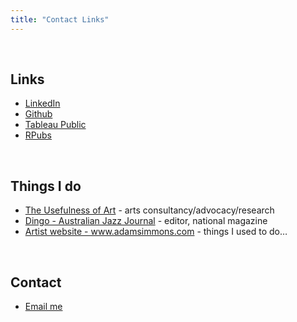 ```yaml
---
title: "Contact Links"
---
```


<br>

## Links  

-   [LinkedIn](https://www.linkedin/in/adamsimmonsjazz)  
-   [Github](https://github.com/adam-tuoa)  
-   [Tableau Public](https://public.tableau.com/app/profile/adam.simmons6405)  
-   [RPubs](https://rpubs.com/adam_simmons)  

<br>

## Things I do  

-   [The Usefulness of Art](https://www.tuoa.com.au) - arts consultancy/advocacy/research
-   [Dingo - Australian Jazz Journal](https://www.dingojazz.com) - editor, national magazine
-   [Artist website - www.adamsimmons.com](https://www.adamsimmons.com) - things I used to do... 

<br>

## Contact
-   [Email me](mailto:adam@tuoa.com.au)
